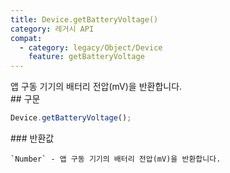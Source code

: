 ```yaml
---
title: Device.getBatteryVoltage()
category: 레거시 API
compat:
  - category: legacy/Object/Device
    feature: getBatteryVoltage
---
```


<Section>
  앱 구동 기기의 배터리 전압(mV)을 반환합니다.
</Section>
<Section>
  ## 구문

  ~~~js
  Device.getBatteryVoltage();
  ~~~

  <Section>
    ### 반환값

    `Number` - 앱 구동 기기의 배터리 전압(mV)을 반환합니다.
  </Section>
</Section>